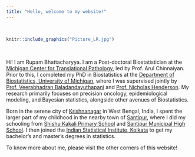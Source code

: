 ```yaml
---
title: "Hello, welcome to my website!"
---
```


<br>

```r
knitr::include_graphics("Picture_LR.jpg")
```

<br>

Hi! I am Rupam Bhattacharyya. I am a Post-doctoral Biostatistician at the [Michigan Center for Translational Pathology](https://pathology.med.umich.edu/mctp/), led by Prof. Arul Chinnaiyan. Prior to this, I completed my PhD in Biostatistics at the [Department of Biostatistics, University of Michigan](https://sph.umich.edu/biostat/), where I was supervised jointly by [Prof. Veerabhadran Baladandayuthapani](https://sph.umich.edu/faculty-profiles/baladandayuthapani-veerabhadran.html) and [Prof. Nicholas Henderson](https://sph.umich.edu/faculty-profiles/henderson-nicholas.html). My research primarily focuses on precision oncology, epidemiological modeling, and Bayesian statistics, alongside other avenues of Biostatistics.

Born in the serene city of [Krishnanagar](https://en.wikipedia.org/wiki/Krishnanagar,_Nadia) in West Bengal, India, I spent the larger part of my childhood in the nearby town of [Santipur](https://en.wikipedia.org/wiki/Shantipur), where I did my schooling from [Shishu Kakali Primary School](https://www.facebook.com/smhs.santipur/) and [Santipur Municipal High School](https://www.facebook.com/smhs.santipur/). I then joined the [Indian Statistical Institute, Kolkata](https://www.isical.ac.in/) to get my bachelor's and master's degrees in statistics.

To know more about me, please visit the other corners of this website!